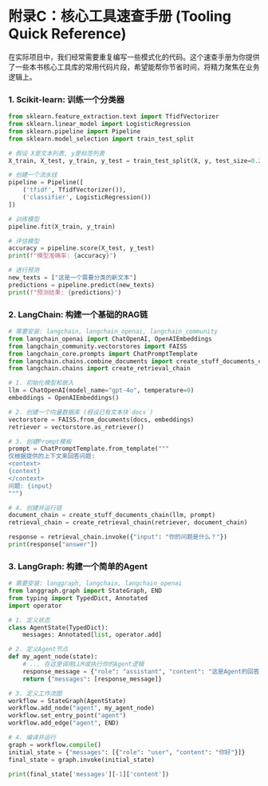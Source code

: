 # 附录C：核心工具速查手册 (Tooling Quick Reference)

在实际项目中，我们经常需要重复编写一些模式化的代码。这个速查手册为你提供了一些本书核心工具库的常用代码片段，希望能帮你节省时间，将精力聚焦在业务逻辑上。

### 1. Scikit-learn: 训练一个分类器

```python
from sklearn.feature_extraction.text import TfidfVectorizer
from sklearn.linear_model import LogisticRegression
from sklearn.pipeline import Pipeline
from sklearn.model_selection import train_test_split

# 假设 X是文本列表, y是标签列表
X_train, X_test, y_train, y_test = train_test_split(X, y, test_size=0.2, random_state=42)

# 创建一个流水线
pipeline = Pipeline([
    ('tfidf', TfidfVectorizer()),
    ('classifier', LogisticRegression())
])

# 训练模型
pipeline.fit(X_train, y_train)

# 评估模型
accuracy = pipeline.score(X_test, y_test)
print(f"模型准确率: {accuracy}")

# 进行预测
new_texts = ["这是一个需要分类的新文本"]
predictions = pipeline.predict(new_texts)
print(f"预测结果: {predictions}")
```

### 2. LangChain: 构建一个基础的RAG链

```python
# 需要安装: langchain, langchain_openai, langchain_community
from langchain_openai import ChatOpenAI, OpenAIEmbeddings
from langchain_community.vectorstores import FAISS
from langchain_core.prompts import ChatPromptTemplate
from langchain.chains.combine_documents import create_stuff_documents_chain
from langchain.chains import create_retrieval_chain

# 1. 初始化模型和嵌入
llm = ChatOpenAI(model_name="gpt-4o", temperature=0)
embeddings = OpenAIEmbeddings()

# 2. 创建一个向量数据库 (假设已有文本块`docs`)
vectorstore = FAISS.from_documents(docs, embeddings)
retriever = vectorstore.as_retriever()

# 3. 创建Prompt模板
prompt = ChatPromptTemplate.from_template("""
仅根据提供的上下文来回答问题:
<context>
{context}
</context>
问题: {input}
""")

# 4. 创建并运行链
document_chain = create_stuff_documents_chain(llm, prompt)
retrieval_chain = create_retrieval_chain(retriever, document_chain)

response = retrieval_chain.invoke({"input": "你的问题是什么？"})
print(response["answer"])
```

### 3. LangGraph: 构建一个简单的Agent

```python
# 需要安装: langgraph, langchain, langchain_openai
from langgraph.graph import StateGraph, END
from typing import TypedDict, Annotated
import operator

# 1. 定义状态
class AgentState(TypedDict):
    messages: Annotated[list, operator.add]

# 2. 定义Agent节点
def my_agent_node(state):
    # ... 在这里调用LLM或执行你的Agent逻辑
    response_message = {"role": "assistant", "content": "这是Agent的回答"}
    return {"messages": [response_message]}

# 3. 定义工作流图
workflow = StateGraph(AgentState)
workflow.add_node("agent", my_agent_node)
workflow.set_entry_point("agent")
workflow.add_edge("agent", END)

# 4. 编译并运行
graph = workflow.compile()
initial_state = {"messages": [{"role": "user", "content": "你好"}]}
final_state = graph.invoke(initial_state)

print(final_state['messages'][-1]['content'])
``` 